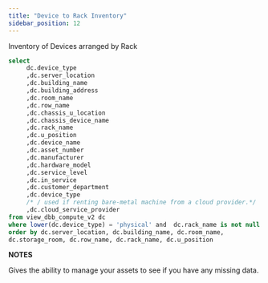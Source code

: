 ```yaml
---
title: "Device to Rack Inventory"
sidebar_position: 12
---
```


Inventory of Devices arranged by Rack

```sql
select
     dc.device_type
     ,dc.server_location
     ,dc.building_name
     ,dc.building_address
     ,dc.room_name
     ,dc.row_name
     ,dc.chassis_u_location
     ,dc.chassis_device_name
     ,dc.rack_name
     ,dc.u_position
     ,dc.device_name
     ,dc.asset_number
     ,dc.manufacturer
     ,dc.hardware_model
     ,dc.service_level
     ,dc.in_service
     ,dc.customer_department
     ,dc.device_type
     /* / used if renting bare-metal machine from a cloud provider.*/
     ,dc.cloud_service_provider
from view_dbb_compute_v2 dc
where lower(dc.device_type) = 'physical' and  dc.rack_name is not null
order by dc.server_location, dc.building_name, dc.room_name,
dc.storage_room, dc.row_name, dc.rack_name, dc.u_position
```

**NOTES**

Gives the ability to manage your assets to see if you have any missing data.
